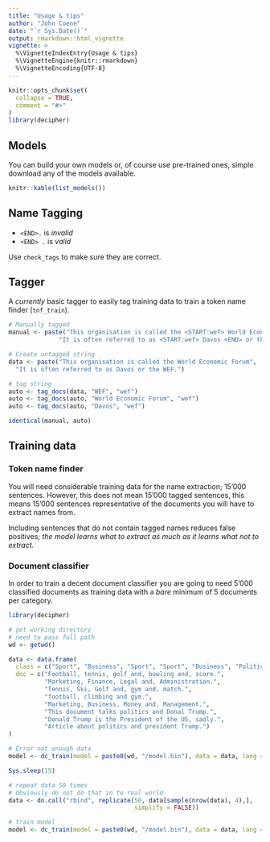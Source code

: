 ```yaml
---
title: "Usage & tips"
author: "John Coene"
date: "`r Sys.Date()`"
output: rmarkdown::html_vignette
vignette: >
  %\VignetteIndexEntry{Usage & tips}
  %\VignetteEngine{knitr::rmarkdown}
  %\VignetteEncoding{UTF-8}
---
```


```r
knitr::opts_chunk$set(
  collapse = TRUE,
  comment = "#>"
)
library(decipher)
```

## Models

You can build your own models or, of course use pre-trained ones, simple download any of the models available.

```r
knitr::kable(list_models())
```

## Name Tagging

* `<END>.` is *invalid*
* `<END> .` is *valid*

Use `check_tags` to make sure they are correct.

## Tagger

A *currently* basic tagger to easily tag training data to train a token name finder (`tnf_train`).

```r
# Manually tagged
manual <- paste("This organisation is called the <START:wef> World Economic Forum <END>",
              "It is often referred to as <START:wef> Davos <END> or the <START:wef> WEF <END> .")

# Create untagged string              
data <- paste("This organisation is called the World Economic Forum",
  "It is often referred to as Davos or the WEF.")

# tag string
auto <- tag_docs(data, "WEF", "wef")
auto <- tag_docs(auto, "World Economic Forum", "wef")
auto <- tag_docs(auto, "Davos", "wef")

identical(manual, auto)
```

## Training data

### Token name finder

You will need considerable training data for the name extraction; 15'000 sentences. However, this does not mean 15'000 tagged sentences, this means 15'000 sentences representative of the documents you will have to extract names from.

Including sentences that do not contain tagged names reduces false positives; *the model learns what to extract as much as it learns what not to extract.*

### Document classifier

In order to train a decent document classifier you are going to need 5'000 classified documents as training data with a *bare* minimum of 5 documents per category.

```r
library(decipher)

# get working directory
# need to pass full path
wd <- getwd()

data <- data.frame(
  class = c("Sport", "Business", "Sport", "Sport", "Business", "Politics", "Politics", "Politics"),
  doc = c("Football, tennis, golf and, bowling and, score.",
          "Marketing, Finance, Legal and, Administration.",
          "Tennis, Ski, Golf and, gym and, match.",
          "football, climbing and gym.",
          "Marketing, Business, Money and, Management.",
          "This document talks politics and Donal Trump.",
          "Donald Trump is the President of the US, sadly.",
          "Article about politics and president Trump.")
)

# Error not enough data
model <- dc_train(model = paste0(wd, "/model.bin"), data = data, lang = "en")

Sys.sleep(15)

# repeat data 50 times
# Obviously do not do that in te real world
data <- do.call("rbind", replicate(50, data[sample(nrow(data), 4),],
                                   simplify = FALSE))

# train model
model <- dc_train(model = paste0(wd, "/model.bin"), data = data, lang = "en")
```
